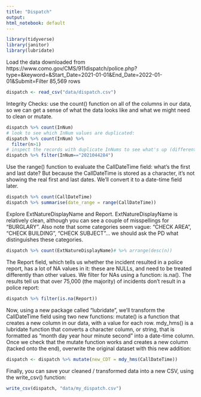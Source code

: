 ```yaml
---
title: "Dispatch"
output:
html_notebook: default
---
```


```r
library(tidyverse)
library(janitor)
library(lubridate)
```

Load the data downloaded from https://www.como.gov/CMS/911dispatch/police.php?type=&keyword=&Start_Date=2021-01-01&End_Date=2022-01-01&Submit=Filter
85,569 rows
```r
dispatch <- read_csv("data/dispatch.csv")
```

Integrity Checks: use the count() function on all of the columns in our data, so we can get a sense of what the data looks like and what we might need to clean or mutate.
```r
dispatch %>% count(InNum)
# look to see which InNum values are duplicated:
dispatch %>% count(InNum) %>%
  filter(n>1) 
# inspect the records with duplicate InNums to see what's up (different values in ExtNatureDisplayName):
dispatch %>% filter(InNum=="2021044284")
```

Use the range() function to evaluate the CallDateTime field: what's the first and last date? 
But because the CallDateTime is stored as a character, it's not showing the real first and last dates. We'll convert it to a date-time field later.
```r
dispatch %>% count(CallDateTime)
dispatch %>% summarise(date_range = range(CallDateTime))
```

Explore ExtNatureDisplayName and Report. ExtNatureDisplayName is relatively clean, although you can see a couple of misspellings for "BURGLARY". Also note that some categories seem vague: "CHECK AREA", "CHECK BUILDING", "CHECK SUBJECT"... we should ask the PD what distinguishes these categories.
```r
dispatch %>% count(ExtNatureDisplayName)# %>% arrange(desc(n))
```

The Report field, which tells us whether the incident resulted in a police report, has a lot of NA values in it: these are NULLs, and need to be treated differently than other values. We filter for NAs using a function: is.na(). The results tell us that over 75,000 (the majority) of incidents don't result in a police report:
```r
dispatch %>% filter(is.na(Report))
```

Now, using a new package called "lubridate", we'll transform the CallDateTime field using two new functions: 
mutate() is a function that creates a new column in our data, with a value for each row. 
mdy_hms() is a lubridate function that converts a character column, or string, that is formatted as "month day year hour minute second" into a date-time column.
Once we check that the mutate function works and creates a new column (tacked onto the end), overwrite the original dataset with this new addition:
```r
dispatch <- dispatch %>% mutate(new_CDT = mdy_hms(CallDateTime))
```

Finally, you can save your cleaned / transformed data into a new CSV, using the write_csv() function:
```r
write_csv(dispatch, "data/my_dispatch.csv")
```

